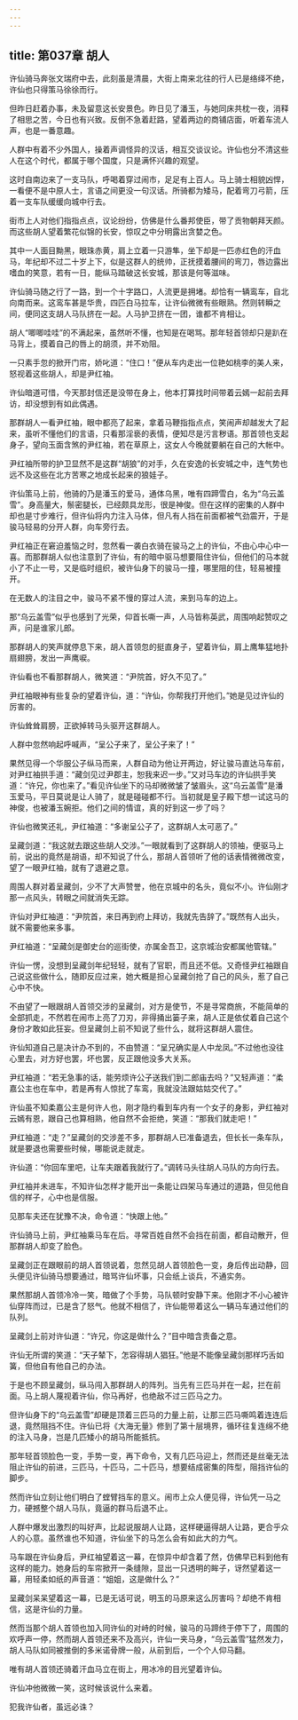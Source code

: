```yaml
---
---
---
```

title: 第037章 胡人
---





许仙骑马奔张文瑞府中去，此刻虽是清晨，大街上南来北往的行人已是络绎不绝，许仙也只得策马徐徐而行。

但昨日赶着办事，未及留意这长安景色。昨日见了潘玉，与她同床共枕一夜，消释了相思之苦，今日也有兴致。反倒不急着赶路，望着两边的商铺店面，听着车流人声，也是一番意趣。

人群中有着不少外国人，操着声调怪异的汉话，相互交谈议论。许仙也分不清这些人在这个时代，都属于哪个国度，只是满怀兴趣的观望。

这时自南边来了一支马队，呼喝着穿过闹市，足足有上百人。马上骑士相貌凶悍，一看便不是中原人士，言语之间更没一句汉话。所骑都为矮马，配着弯刀弓箭，压着一支车队缓缓向城中行去。

街市上人对他们指指点点，议论纷纷，仿佛是什么番邦使臣，带了贡物朝拜天颜。而这些胡人望着繁花似锦的长安，惊叹之中分明露出贪婪之色。

其中一人面目黝黑，眼珠赤黄，肩上立着一只游隼，坐下却是一匹赤红色的汗血马，年纪却不过二十岁上下，似是这群人的统帅，正抚摸着腰间的弯刀，唇边露出嗜血的笑意，若有一日，能纵马踏破这长安城，那该是何等滋味。

许仙骑马随之行了一路，到一个十字路口，人流更是拥堵。却恰有一辆鸾车，自北向南而来。这鸾车甚是华贵，四匹白马拉车，让许仙微微有些眼熟。然则转瞬之间，便同这支胡人马队挤在一起。人马护卫挤在一团，谁都不肯相让。

胡人“唧唧哇哇”的不满起来，虽然听不懂，也知是在喝骂。那年轻首领却只是趴在马背上，摸着自己的唇上的胡须，并不劝阻。

一只素手忽的掀开门帘，娇叱道：“住口！”便从车内走出一位艳如桃李的美人来，怒视着这些胡人，却是尹红袖。

许仙暗道可惜，今天那封信还是没带在身上，他本打算找时间带着云嫣一起前去拜访，却没想到有如此偶遇。

那群胡人一看尹红袖，眼中都亮了起来，拿着马鞭指指点点，笑闹声却越发大了起来，虽听不懂他们的言语，只看那淫亵的表情，便知尽是污言秽语。那首领也支起身子，望向玉面含煞的尹红袖，若在草原上，这女人今晚就要躺在自己的大帐中。

尹红袖所带的护卫显然不是这群“胡狼”的对手，久在安逸的长安城之中，连气势也远不及这些在北方苦寒之地成长起来的狼娃子。

许仙策马上前，他骑的乃是潘玉的爱马，通体乌黑，唯有四蹄雪白，名为“乌云盖雪”。身高量大，鬃密腿长，已经颇具龙形，很是神俊。但在这样的密集的人群中却也是寸步难行，但许仙将内力注入马体，但凡有人挡在前面都被气劲震开，于是骏马轻易的分开人群，向车旁行去。

尹红袖正在窘迫羞恼之时，忽然看一袭白衣骑在骏马之上的许仙，不由心中心中一喜。而那群胡人似也注意到了许仙，有的暗中驱马想要阻住许仙，但他们的马本就小了不止一号，又是临时组织，被许仙身下的骏马一撞，哪里阻的住，轻易被撞开。

在无数人的注目之中，骏马不紧不慢的穿过人流，来到马车的边上。

那“乌云盖雪”似乎也感到了光荣，仰首长嘶一声，人马皆称英武，周围响起赞叹之声，问是谁家儿郎。

那群胡人的笑声就停息下来，胡人首领忽的挺直身子，望着许仙，肩上鹰隼猛地扑扇翅膀，发出一声鹰唳。

许仙看也不看那群胡人，微笑道：“尹院首，好久不见了。”

尹红袖眼神有些复杂的望着许仙，道：“许仙，你帮我打开他们。”她是见过许仙的厉害的。

许仙耸耸肩膀，正欲掉转马头驱开这群胡人。

人群中忽然响起呼喊声，“呈公子来了，呈公子来了！”

果然见得一个华服公子纵马而来，人群自动为他让开两边，好让骏马直达马车前，对尹红袖拱手道：“藏剑见过尹郡主，恕我来迟一步。”又对马车边的许仙拱手笑道：“许兄，你也来了。”看见许仙坐下的马却微微皱了皱眉头，这“乌云盖雪”是潘玉爱马，平日莫说是让人骑了，就是碰碰都不行。当初就是皇子殿下想一试这马的神俊，也被潘玉婉拒。他们之间的情谊，真的好到这一步了吗？

许仙也微笑还礼，尹红袖道：“多谢呈公子了，这群胡人太可恶了。”

呈藏剑道：“我这就去跟这些胡人交涉。”一眼就看到了这群胡人的领袖，便驱马上前，说出的竟然是胡语，却不知说了什么，那胡人首领听了他的话表情微微改变，望了一眼尹红袖，就有了退避之意。

周围人群对着呈藏剑，少不了大声赞誉，他在京城中的名头，竟似不小。许仙刚才那一点风头，转眼之间就消失无踪。

许仙对尹红袖道：“尹院首，来日再到府上拜访，我就先告辞了。”既然有人出头，就不需要他来多事。

尹红袖道：“呈藏剑是御史台的巡街使，亦属金吾卫，这京城治安都属他管辖。”

许仙一愣，没想到呈藏剑年纪轻轻，就有了官职，而且还不低。又奇怪尹红袖跟自己说这些做什么，随即反应过来，她大概是担心呈藏剑抢了自己的风头，惹了自己心中不快。

不由望了一眼跟胡人首领交涉的呈藏剑，对方是使节，不是寻常商旅，不能简单的全部抓走，不然若在闹市上亮了刀刃，非得捅出篓子来，胡人正是依仗着自己这个身份才敢如此狂妄。但呈藏剑上前不知说了些什么，就将这群胡人震住。

许仙知道自己是决计办不到的，不由赞道：“呈兄确实是人中龙凤。”不过他也没往心里去，对方好也罢，坏也罢，反正跟他没多大关系。

尹红袖道：“若无急事的话，能劳烦许公子送我们到二郎庙去吗？”又轻声道：“柔嘉公主也在车中，若是再有人惊扰了车鸾，我就没法跟姑姑交代了。”

许仙虽不知柔嘉公主是何许人也，刚才隐约看到车内有一个女子的身影，尹红袖对云嫣有恩，跟自己也算相熟，他自然不会拒绝，笑道：“那我们就走吧！”

尹红袖道：“走？”呈藏剑的交涉差不多，那群胡人已准备退去，但长长一条车队，就是要退也需要些时候，哪能说走就走。

许仙道：“你回车里吧，让车夫跟着我就行了。”调转马头往胡人马队的方向行去。

尹红袖并未进车，不知许仙怎样才能开出一条能让四架马车通过的道路，但见他自信的样子，心中也是信服。

见那车夫还在犹豫不决，命令道：“快跟上他。”

许仙骑马上前，尹红袖乘马车在后。寻常百姓自然不会挡在前面，都自动散开，但那群胡人却变了脸色。

呈藏剑正在跟眼前的胡人首领说着，忽然见胡人首领脸色一变，身后传出动静，回头便见许仙骑马想要通过，暗骂许仙坏事，只会纸上谈兵，不通实务。

果然那胡人首领冷冷一笑，暗做了个手势，马队顿时安静下来。他刚才不小心被许仙穿阵而过，已是含了怒气。他就不相信了，许仙能带着这么一辆马车通过他们的队列。

呈藏剑上前对许仙道：“许兄，你这是做什么？”目中暗含责备之意。

许仙无所谓的笑道：“天子辇下，怎容得胡人猖狂。”他是不能像呈藏剑那样巧舌如簧，但他自有他自己的办法。

于是也不顾呈藏剑，纵马闯入那群胡人的阵列。当先有三匹马并在一起，拦在前面。马上胡人蔑视着许仙，你马再好，也绝敌不过三匹马之力。

但许仙身下的“乌云盖雪”却硬是顶着三匹马的力量上前，让那三匹马嘶鸣着连连后退，竟然阻挡不住。许仙已将《大海无量》修到了第十层境界，循环往复连绵不绝的注入马身，岂是几匹矮小的胡马所能抵抗。

那年轻首领脸色一变，手势一变，再下命令，又有几匹马迎上，然而还是丝毫无法阻止许仙的前进，三匹马，十匹马，二十匹马，想要结成密集的阵型，阻挡许仙的脚步。

然而许仙立刻让他们明白了螳臂挡车的意义。闹市上众人便见得，许仙凭一马之力，硬撼整个胡人马队，竟逼的群马后退不止。

人群中爆发出激烈的叫好声，比起说服胡人让路，这样硬逼得胡人让路，更合乎众人的心意。虽然谁也不知道，许仙坐下的马怎么会有如此大的力气。

马车跟在许仙身后，尹红袖望着这一幕，在惊异中却含着了然，仿佛早已料到他有这样的能力。她身后的车帘掀开一条缝隙，显出一只透明的眸子，讶然望着这一幕，用轻柔如纸的声音道：“姐姐，这是做什么？”

呈藏剑呆呆望着这一幕，已是无话可说，明玉的马原来这么厉害吗？却绝不肯相信，这是许仙的力量。

然而当那个胡人首领也加入同许仙的对峙的时候，骏马的马蹄终于停下了，周围的欢呼声一停，然而胡人首领还来不及高兴，许仙一夹马身，“乌云盖雪”猛然发力，胡人马队如同被推倒的多米诺骨牌一般，从前到后，一个个人仰马翻。

唯有胡人首领还骑着汗血马立在街上，用冰冷的目光望着许仙。

许仙冲他微微一笑，这时候该说什么来着。

犯我许仙者，虽远必诛？